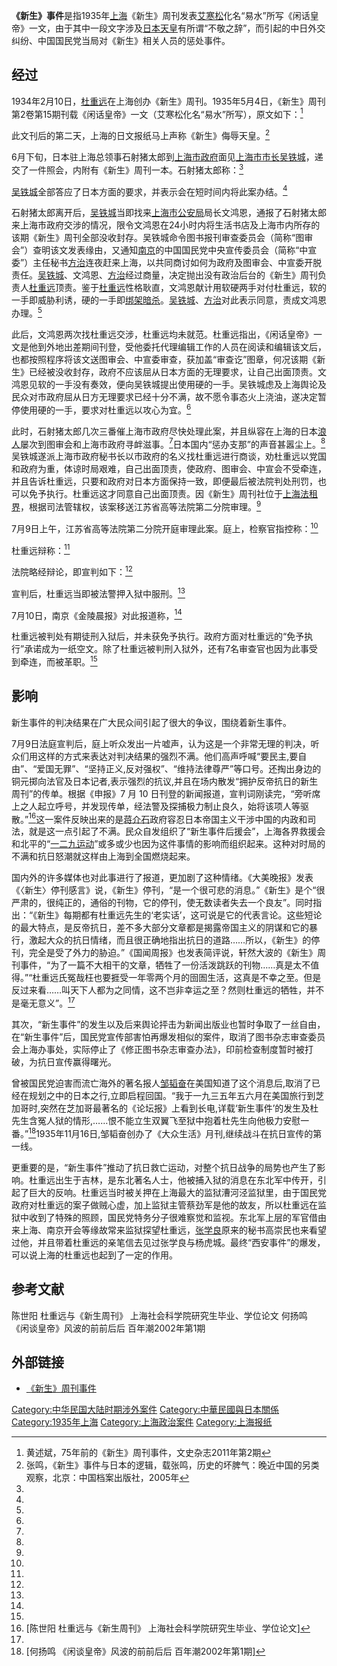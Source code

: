 '''《新生》事件'''是指1935年[[上海|上海]]《新生》周刊发表[[艾寒松|艾寒松]]化名“易水”所写《闲话皇帝》一文，由于其中一段文字涉及[[日本|日本]][[天皇|天皇]]有所谓“不敬之辞”，而引起的中日外交纠纷、中国国民党当局对《新生》相关人员的惩处事件。

==经过==
1934年2月10日，[[杜重远|杜重远]]在上海创办《新生》周刊。1935年5月4日，《新生》周刊第2卷第15期刊载《闲话皇帝》一文（艾寒松化名“易水”所写），原文如下：<ref name=hsb>黄述斌，75年前的《新生》周刊事件，文史杂志2011年第2期</ref>
{{quote|闲话皇帝<br/>
易水

皇帝这一古老官制，至今有些国家仍保存着，像现在，[[英国|英国]]有皇帝，[[意大利王国|意大利]]有皇帝，[[大日本帝国|日本]]有皇帝，[[南斯拉夫王国|南斯拉夫]]有皇帝，[[暹罗|暹罗]]也有皇帝。这种过时代的[[古董|古董]]，各国为什么仍要保存它，不把它送进[[博物馆|博物院]]去呢？这自然是有它存在的道理的。现在的皇帝可是大不同于从前的皇帝了。从前的皇帝，能干点的，真是一日万机，忙得个不得了，权威当然也是高于一切。“君要臣死，不得不死”。就是糊涂一点的皇帝，三天两天的朝是要坐的，大大小小的事情还要问他一下，方才敢做。现在的皇帝呢？他们差不多都是有名无实的了，这就是说，他们拥有皇帝的名儿，却没有皇帝的实权。就我们所知道，[[昭和天皇|日本的天皇]]，是一个[[生物学家|生物学家]]，对于做皇帝，因为世袭的关系，他不得不做，一切的事，虽也奉天皇的名义而行，其实早做不得主。接见外宾的时候，用得着天皇，阅兵的时候，用得着天皇，举行什么大典的时候，用得着天皇；此外，天皇便被人民忘记了，日本的军部、[[资产阶级|资产阶级]]，是日本的真正统治者。

上面已经说过，现在日本的天皇，是一位喜欢研究[[生物学|生物学]]的，假使他不做着皇帝，常有许许多多不干的事来寻着他，他的生物学上的成就，也许比现在还要多些，据说他已在生物学上发明了很多东西。在学术上这是一个很大的损失。然而目下的日本，却是舍不得丢掉天皇的这一个古董。自然，对于现阶段的日本的统治上，是有很大的帮助的。这就是企图用天皇来缓和一切内部各阶层的冲突，和掩饰一部分人的罪恶。[[意大利王国|意大利]]与[[大英帝国|大英帝国]]内的皇帝所尽的作用也是这样。在意大利，平日我们只知道[[墨索里尼|墨索里尼]]是意大利的独裁者，[[维托里奥·埃马努埃莱三世|意大利皇帝]]的消息，报上是不大看见的。大英帝国呢，除了去年[[喬治王子_(肯特公爵)|英国皇子]]结婚，轰动热闹了一下，使我们知道[[乔治五世_(英国)|英国还有皇帝]]，平常日子，皇帝只好深居宫中，有时候看看戏打打猎罢了。名义上，他是[[印度|印度]]的皇帝，[[加拿大|加拿大]]的皇帝，[[澳大利亚|澳洲]]的皇帝及[[英伦三岛|英伦三岛]]的皇帝，总称为[[大不列颠及北爱尔兰联合王国|大不列颠联合王国]]的皇帝，这是多么尊荣的一个名称啊！但英国人却老实不客气地把他们的皇帝当作一种高贵的装饰品，也许还有一点保存古董的意思，并不像日本那样将天皇捧得神圣不可侵犯。不过事实上其为现代真正统治者傀儡则一。所以我们称现在各国的皇帝叫做傀儡皇帝，倒是名副其实。

在现今的皇帝中，最可怜的，恐怕要数到[[满洲帝国|伪满洲国]]的伪皇帝[[溥仪|溥仪]]了。现在的皇帝，本就等于傀儡，而溥仪更是傀儡的傀儡，自然愈加感到做皇帝的悲哀，如同所有的末路皇帝一样了吧。}}

此文刊后的第二天，上海的日文报纸马上声称《新生》侮辱天皇。<ref name=zm>张鸣，《新生》事件与日本的逻辑，载张鸣，历史的坏脾气：晚近中国的另类观察，北京：中国档案出版社，2005年</ref>

6月下旬，日本驻上海总领事石射猪太郎到[[上海市政府_(中华民国)|上海市政府]]面见[[上海市市长|上海市市长]][[吴铁城|吴铁城]]，递交了一件照会，内附有《新生》周刊一本。石射猪太郎称：<ref name=hsb/>
{{引用|《新生》周刊所载《闲话皇帝》一文，对日本天皇大不敬，引起日本臣民和旅沪日侨极大愤怒，事态严重，希望中国政府对此案立即审慎处理。为此提出六点要求：
*一、立即禁止该刊发行并严禁转载
*二、惩办该刊负责人及文作者
*三、惩办负责审查人员
*四、中宣会及沪市府书面道歉
*五、保障不再发生同样事件
*六、保留提出其他要求}}

[[吴铁城|吴铁城]]全部答应了日本方面的要求，并表示会在短时间内将此案办结。<ref name=hsb/>

石射猪太郎离开后，[[吴铁城|吴铁城]]当即找来[[上海市公安局|上海市公安局]]局长文鸿恩，通报了石射猪太郎来上海市政府交涉的情况，限令文鸿恩在24小时内将生活书店及上海市内所存的该期《新生》周刊全部没收封存。吴铁城命令图书报刊审查委员会（简称“图审会”）查明该文发表缘由，又通知[[南京|南京]]的中国国民党中央宣传委员会（简称“中宣委”）主任秘书[[方治|方治]]连夜赶来上海，以共同商讨如何为政府及图审会、中宣委开脱责任。[[吴铁城|吴铁城]]、文鸿恩、[[方治|方治]]经过商量，决定抛出没有政治后台的《新生》周刊负责人[[杜重远|杜重远]]顶责。鉴于[[杜重远|杜重远]]性格耿直，文鸿恩献计用软硬两手对付杜重远，软的一手即威胁利诱，硬的一手即[[绑架|绑架]][[暗杀|暗杀]]。[[吴铁城|吴铁城]]、[[方治|方治]]对此表示同意，责成文鸿恩办理。<ref name=hsb/>

此后，文鸿恩两次找杜重远交涉，杜重远均未就范。杜重远指出，《闲话皇帝》一文是他到外地出差期间刊登，受他委托代理编辑工作的人员在阅读和编辑该文后，也都按照程序将该文送图审会、中宣委审查，获加盖“审查讫”图章，何况该期《新生》已经被没收封存，政府不应该屈从日本方面的无理要求，让自己出面顶责。文鸿恩见软的一手没有奏效，便向吴铁城提出使用硬的一手。吴铁城虑及上海舆论及民众对市政府屈从日方无理要求已经十分不满，故不愿令事态火上浇油，遂决定暂停使用硬的一手，要求对杜重远以攻心为宜。<ref name=hsb/>

此时，石射猪太郎几次三番催上海市政府尽快处理此案，并且纵容在上海的日本[[浪人|浪人]]屡次到图审会和上海市政府寻衅滋事。<ref name=hsb/>日本国内“惩办支那”的声音甚嚣尘上。<ref name=zm/>吴铁城遂派上海市政府秘书长以市政府的名义找杜重远进行商谈，劝杜重远以党国和政府为重，体谅时局艰难，自己出面顶责，使政府、图审会、中宣会不受牵连，并且告诉杜重远，只要和政府对日本方面保持一致，即便最后被法院判处刑罚，也可以免予执行。杜重远这才同意自己出面顶责。因《新生》周刊社位于[[上海法租界|上海法租界]]，根据司法管辖权，该案移送江苏省高等法院第二分院审理。<ref name=hsb/>

7月9日上午，江苏省高等法院第二分院开庭审理此案。庭上，检察官指控称：<ref name=hsb/>
{{引用|《闲话皇帝》一文，对各友邦元首均有论及，而于日本天皇所述尤多，且有诽谤之言论。该文作者易水屡传无着，应由该刊发行人兼编辑负其全责。要求法院依[[中华民国刑法|新刑法]]有关条款从重处断。}}

杜重远辩称：<ref name=hsb/>
{{引用|我一向在东北办实业，东北沦陷后来沪就任生活书店主办的《新生》周刊发行人兼编辑。本年4月初，我离沪赴江西办实业月余，编辑事务委托同仁办理。该文稿因编务忙乱中疏漏，未送审就发排付印刊载了，作为周刊负责人，我应负失察之责。至于作者因不受稿酬，无处可查。}}

法院略经辩论，即宣判如下：<ref name=hsb/>
{{引用|杜重远共同散布文字诽谤，犯共同诽谤罪，判处有期徒刑一年二月。《新生》周刊二卷第十五期没收。本判决即刻生效，不准上诉。}}

宣判后，杜重远当即被法警押入狱中服刑。<ref name=hsb/>

7月10日，南京《金陵晨报》对此报道称，<ref name=hsb/>
{{引用|……法官宣判之后，法院内外民众震怒，高呼“反对强权”、“反对无理判决”、“为无辜受害者申冤”等口号，并散发大量抗议传单。许多民众指责政府对日怯懦、无能，让无辜者蒙冤，要市长吴铁城下台。局面极为紧张紊乱。直到官府再次增派大批军警前去驱赶民众，事态方渐平息。}}

杜重远被判处有期徒刑入狱后，并未获免予执行。政府方面对杜重远的“免予执行”承诺成为一纸空文。除了杜重远被判刑入狱外，还有7名审查官也因为此事受到牵连，而被革职。<ref name=hsb/>

==影响==
新生事件的判决结果在广大民众间引起了很大的争议，围绕着新生事件。

7月9日法庭宣判后，庭上听众发出一片嘘声，认为这是一个非常无理的判决，听众们用这样的方式来表达对判决结果的强烈不满。他们高声呼喊“要民主,要自由”、“爱国无罪”、“坚持正义,反对强权”、“维持法律尊严”等口号。还掏出身边的铜元掷向法官及日本记者,表示强烈的抗议,并且在场内散发“拥护反帝抗日的新生周刊”的传单。根据《申报》7 月 10 日刊登的新闻报道，宣判词刚读完，“旁听席上之人起立呼号，并发现传单，经法警及探捕极力制止良久，始将该项人等驱散。”<ref name="#1">[陈世阳 杜重远与《新生周刊》  上海社会科学院研究生毕业、学位论文]</ref>这一案件反映出来的是[[蒋介石|蒋介石]]政府容忍日本帝国主义干涉中国的内政和司法，就是这一点引起了不满。民众自发组织了“新生事件后援会”，上海各界救援会和北平的“[[一二九运动|一二九运动]]”或多或少也因为这件事情的影响而组织起来。这种对时局的不满和抗日怒潮就这样由上海到全国燃烧起来。

国内外的许多媒体也对此事进行了报道，更加剧了这种情绪。《大美晚报》发表《〈新生〉停刊感言》说，《新生》停刊，“是一个很可悲的消息。”《新生》是个“很严肃的，很纯正的，通俗的刊物，它的停刊，使无数读者失去一个良友”。同时指出：“《新生》每期都有杜重远先生的‘老实话’，这可说是它的代表言论。这些短论的最大特点，是反帝抗日，差不多大部分文章都是揭露帝国主义的阴谋和它的暴行，激起大众的抗日情绪，而且很正确地指出抗日的道路……所以，《新生》的停刊，完全是受了外力的胁迫。”《国闻周报》也发表简评说，轩然大波的《新生》周刊事件，“为了一篇不大相干的文章，牺牲了一份活泼跳跃的刊物……真是太不值得。”“杜重远氏冤哉枉也要捱受一年零两个月的囹圄生活，这真是不幸之至。但是反过来看……叫天下人都为之同情，这不岂非幸运之至？然则杜重远的牺牲，并不是毫无意义”。<ref name="#1"/>

其次，“新生事件”的发生以及后来舆论抨击为新闻出版业也暂时争取了一丝自由，在“新生事件”后，国民党宣传部害怕再爆发相似的案件，取消了图书杂志审查委员会上海办事处，实际停止了《修正图书杂志审查办法》，印前检查制度暂时被打破，为抗日宣传赢得曙光。
    
曾被国民党迫害而流亡海外的著名报人[[邹韬奋|邹韬奋]]在美国知道了这个消息后,取消了已经在规划之中的日本之行,立即启程回国。“我于一九三五年五六月在美国旅行到芝加哥时,突然在芝加哥最著名的《论坛报》上看到长电,详载‘新生事件’的发生及杜先生含冤人狱的情形,……恨不能立生双翼飞至狱中抱着杜先生向他极力安慰一番。”<ref>[何扬鸣 《闲谈皇帝》风波的前前后后  百年潮2002年第1期]</ref>1935年11月16日,邹韬奋创办了《大众生活》月刊,继续战斗在抗日宣传的第一线。

更重要的是，“新生事件”推动了抗日救亡运动，对整个抗日战争的局势也产生了影响。杜重远出生于吉林，是东北著名人士，他被捕入狱的消息在东北军中传开，引起了巨大的反响。杜重远当时被关押在上海最大的监狱漕河泾监狱里，由于国民党政府对杜重远的案子做贼心虚，加上监狱主管蔡劲军是他的故友，所以杜重远在监狱中收到了特殊的照顾，国民党特务分子很难察觉和监视。东北军上层的军官借由来上海、南京开会等缘故常来监狱探望杜重远，[[张学良|张学良]]原来的秘书高崇民也来看望过他，并且带着杜重远的亲笔信去见过张学良与杨虎城。最终“西安事件”的爆发，可以说上海的杜重远也起到了一定的作用。

==参考文献==
{{reflist}}

陈世阳 杜重远与《新生周刊》  上海社会科学院研究生毕业、学位论文
何扬鸣 《闲谈皇帝》风波的前前后后  百年潮2002年第1期
== 外部链接 ==
* [http://www.shtong.gov.cn/newsite/node2/node2245/node4521/node31947/node63925/userobject1ai54533.html 《新生》周刊事件]{{Wayback|url=http://www.shtong.gov.cn/newsite/node2/node2245/node4521/node31947/node63925/userobject1ai54533.html |date=20160327051012 }}

{{國民政府時期中華民國外交}}

[[Category:中华民国大陆时期涉外案件|Category:中华民国大陆时期涉外案件]]
[[Category:中華民國與日本關係|Category:中華民國與日本關係]]
[[Category:1935年上海|Category:1935年上海]]
[[Category:上海政治案件|Category:上海政治案件]]
[[Category:上海报纸|Category:上海报纸]]